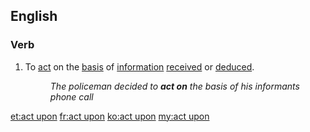 ==English==

===Verb===
{{en-verb|acts upon|acting upon|acted upon|acted upon}}

# To [[act]] on the [[basis]] of [[information]] [[received]] or [[deduced]].
#: ''The policeman decided to '''act on''' the basis of his informants phone call''

[[et:act upon]]
[[fr:act upon]]
[[ko:act upon]]
[[my:act upon]]